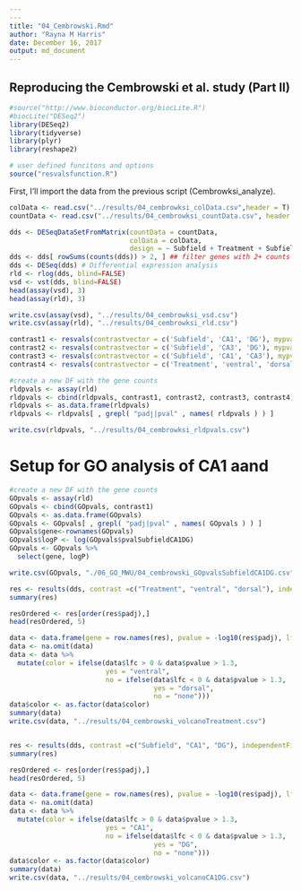 ```yaml
---
---
title: "04_Cembrowski.Rmd"
author: "Rayna M Harris"
date: December 16, 2017
output: md_document
---
```


## Reproducing the Cembrowski et al. study (Part II)

```r
#source("http://www.bioconductor.org/biocLite.R")
#biocLite("DESeq2")
library(DESeq2)
library(tidyverse)
library(plyr)
library(reshape2)

# user defined funcitons and options
source("resvalsfunction.R") 
```

First, I'll import the data from the previous script (Cembrowksi_analyze).

```r
colData <- read.csv("../results/04_cembrowksi_colData.csv",header = T)
countData <- read.csv("../results/04_cembrowksi_countData.csv", header = T, row.names = 1)
```

```r
dds <- DESeqDataSetFromMatrix(countData = countData,
                              colData = colData,
                              design = ~ Subfield + Treatment + Subfield * Treatment)
dds <- dds[ rowSums(counts(dds)) > 2, ] ## filter genes with 2+ counts
dds <- DESeq(dds) # Differential expression analysis
rld <- rlog(dds, blind=FALSE)
vsd <- vst(dds, blind=FALSE)
head(assay(vsd), 3)
head(assay(rld), 3)

write.csv(assay(vsd), "../results/04_cembrowksi_vsd.csv")
write.csv(assay(rld), "../results/04_cembrowksi_rld.csv")
```


```r
contrast1 <- resvals(contrastvector = c('Subfield', 'CA1', 'DG'), mypval = 0.1)
contrast2 <- resvals(contrastvector = c('Subfield', 'CA3', 'DG'), mypval = 0.1)
contrast3 <- resvals(contrastvector = c('Subfield', 'CA1', 'CA3'), mypval = 0.1)
contrast4 <- resvals(contrastvector = c('Treatment', 'ventral', 'dorsal'), mypval = 0.1)

#create a new DF with the gene counts
rldpvals <- assay(rld)
rldpvals <- cbind(rldpvals, contrast1, contrast2, contrast3, contrast4)
rldpvals <- as.data.frame(rldpvals)
rldpvals <- rldpvals[ , grepl( "padj|pval" , names( rldpvals ) ) ]

write.csv(rldpvals, "../results/04_cembrowksi_rldpvals.csv")
```

# Setup for GO analysis of CA1 aand 

```r
#create a new DF with the gene counts
GOpvals <- assay(rld)
GOpvals <- cbind(GOpvals, contrast1)
GOpvals <- as.data.frame(GOpvals)
GOpvals <- GOpvals[ , grepl( "padj|pval" , names( GOpvals ) ) ]
GOpvals$gene<-rownames(GOpvals)
GOpvals$logP <- log(GOpvals$pvalSubfieldCA1DG)
GOpvals <- GOpvals %>%
  select(gene, logP)

write.csv(GOpvals, "./06_GO_MWU/04_cembrowski_GOpvalsSubfieldCA1DG.csv", row.names = F)
```

```r
res <- results(dds, contrast =c("Treatment", "ventral", "dorsal"), independentFiltering = T, alpha = 0.05)
summary(res)

resOrdered <- res[order(res$padj),]
head(resOrdered, 5)

data <- data.frame(gene = row.names(res), pvalue = -log10(res$padj), lfc = res$log2FoldChange)
data <- na.omit(data)
data <- data %>%
  mutate(color = ifelse(data$lfc > 0 & data$pvalue > 1.3, 
                        yes = "ventral", 
                        no = ifelse(data$lfc < 0 & data$pvalue > 1.3, 
                                    yes = "dorsal", 
                                    no = "none")))
data$color <- as.factor(data$color)
summary(data)
write.csv(data, "../results/04_cembrowski_volcanoTreatment.csv")


res <- results(dds, contrast =c("Subfield", "CA1", "DG"), independentFiltering = T, alpha = 0.05)
summary(res)

resOrdered <- res[order(res$padj),]
head(resOrdered, 5)

data <- data.frame(gene = row.names(res), pvalue = -log10(res$padj), lfc = res$log2FoldChange)
data <- na.omit(data)
data <- data %>%
  mutate(color = ifelse(data$lfc > 0 & data$pvalue > 1.3, 
                        yes = "CA1", 
                        no = ifelse(data$lfc < 0 & data$pvalue > 1.3, 
                                    yes = "DG", 
                                    no = "none")))
data$color <- as.factor(data$color)
summary(data)
write.csv(data, "../results/04_cembrowski_volcanoCA1DG.csv")
```
